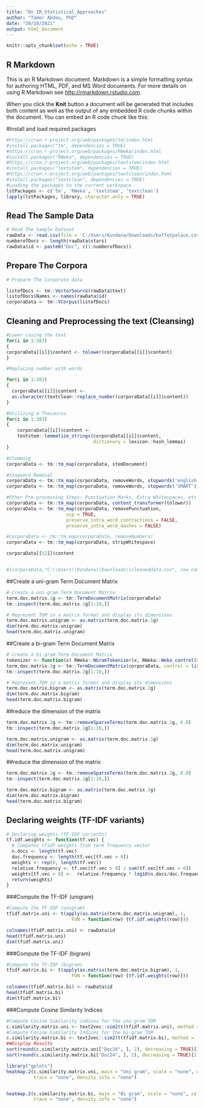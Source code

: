 ---
title: "On_IR_Statistical_Approaches"
author: "Tamer Abdou, PhD"
date: "20/10/2021"
output: html_document
---

```{r setup, include=FALSE}
knitr::opts_chunk$set(echo = TRUE)
```

## R Markdown

This is an R Markdown document. Markdown is a simple formatting syntax for authoring HTML, PDF, and MS Word documents. For more details on using R Markdown see <http://rmarkdown.rstudio.com>.

When you click the **Knit** button a document will be generated that includes both content as well as the output of any embedded R code chunks within the document. You can embed an R code chunk like this:

#Install and load required packages
```{r}
#https://cran.r-project.org/web/packages/tm/index.html
#install.packages("tm", dependencies = TRUE)
#https://cran.r-project.org/web/packages/RWeka/index.html
#install.packages("RWeka", dependencies = TRUE)
#https://cran.r-project.org/web/packages/textstem/index.html
#install.packages("textstem", dependencies = TRUE)
#https://cran.r-project.org/web/packages/textclean/index.html
#install.packages("textclean", dependencies = TRUE)
#Loading the packages to the current workspace
lstPackages <- c('tm', 'RWeka', 'textstem', 'textclean')
lapply(lstPackages, library, character.only = TRUE)
```

## Read The Sample Data
```{r}
# Read The Sample Dataset
rawData <- read.csv(file = 'C:/Users/Kundana/Downloads/buffetpalace.csv', header = T, sep = ",")
numberofDocs <- length(rawData$stars)
rawData$id <- paste0("Doc", c(1:numberofDocs))
```

## Prepare The Corpora
```{r}
# Prepare The Corporate data 

listofDocs <- tm::VectorSource(rawData$text)
listofDocs$Names <- names(rawData$id)
corporaData <- tm::VCorpus(listofDocs)

```

## Cleaning and Preprocessing the text (Cleansing)
```{r}
#Lower casing the text
for(i in 1:383)
{
corporaData[[i]]$content <- tolower(corporaData[[i]]$content)
}

#Replacing number with words 

for(i in 1:383)
{
  corporaData[[i]]$content <- 
  as.character(textclean::replace_number(corporaData[[i]]$content))
}

#Utilizing a Thesaurus
for(i in 1:383)
{
    corporaData[[i]]$content <- 
    textstem::lemmatize_strings(corporaData[[i]]$content, 
                                dictionary = lexicon::hash_lemmas)
}

#Stemming
corporaData <- tm::tm_map(corporaData, stemDocument)

#Stopword Removal
corporaData <- tm::tm_map(corporaData, removeWords, stopwords('english')) 
corporaData <- tm::tm_map(corporaData, removeWords, stopwords('SMART')) 

#Other Pre-processing Steps: Punctuation Marks, Extra Whitespaces, etc 
corporaData <- tm::tm_map(corporaData, content_transformer(tolower))
corporaData <- tm::tm_map(corporaData, removePunctuation,  
                      ucp = TRUE, 
                      preserve_intra_word_contractions = FALSE,
                      preserve_intra_word_dashes = FALSE)

#corporaData <- tm::tm_map(corporaData, removeNumbers)
corporaData <- tm::tm_map(corporaData, stripWhitespace)

corporaData[[12]]$content


#(corporaData,"C:\\Users\\Kundana\\Downloads\\cleaneddata.csv", row.names = FALSE)

```

##Create a uni-gram Term Document Matrix
```{r}
# Create a uni-gram Term Document Matrix
term.doc.matrix.1g <- tm::TermDocumentMatrix(corporaData)
tm::inspect(term.doc.matrix.1g[1:10,])

# Represent TDM in a matrix format and display its dimensions
term.doc.matrix.unigram <- as.matrix(term.doc.matrix.1g)
dim(term.doc.matrix.unigram)
head(term.doc.matrix.unigram)
```


##Create a bi-gram Term Document Matrix
```{r}
# Create a bi-gram Term Document Matrix
tokenizer <- function(x) RWeka::NGramTokenizer(x, RWeka::Weka_control(min = 2, max = 2))
term.doc.matrix.2g <- tm::TermDocumentMatrix(corporaData, control = list(tokenize = tokenizer))
tm::inspect(term.doc.matrix.2g[1:10,])

# Represent TDM in a matrix format and display its dimensions
term.doc.matrix.bigram <- as.matrix(term.doc.matrix.2g)
dim(term.doc.matrix.bigram)
head(term.doc.matrix.bigram)
```


##reduce the dimension of the matrix
```{r}
term.doc.matrix.1g <- tm::removeSparseTerms(term.doc.matrix.1g, 0.8)
tm::inspect(term.doc.matrix.1g[1:10,])

term.doc.matrix.unigram <- as.matrix(term.doc.matrix.1g)
dim(term.doc.matrix.unigram)
head(term.doc.matrix.unigram)
```


##reduce the dimension of the matrix
```{r}
term.doc.matrix.2g <- tm::removeSparseTerms(term.doc.matrix.2g, 0.8)
tm::inspect(term.doc.matrix.2g[1:10,])

term.doc.matrix.bigram <- as.matrix(term.doc.matrix.2g)
dim(term.doc.matrix.bigram)
head(term.doc.matrix.bigram)
```

## Declaring weights (TF-IDF variants)
```{r}
# Declaring weights (TF-IDF variants)
tf.idf.weights <- function(tf.vec) {
  # Computes tfidf weights from term frequency vector
  n.docs <- length(tf.vec)
  doc.frequency <- length(tf.vec[tf.vec > 0])
  weights <- rep(0, length(tf.vec))
  relative.frequency <- tf.vec[tf.vec > 0] / sum(tf.vec[tf.vec > 0])
  weights[tf.vec > 0] <-  relative.frequency * log10(n.docs/doc.frequency)
  return(weights)
}
```


###Compute the TF-IDF (unigram)
```{r}
#Compute the TF-IDF (unigram)
tfidf.matrix.uni <- t(apply(as.matrix(term.doc.matrix.unigram), 1,
                        FUN = function(row) {tf.idf.weights(row)}))

colnames(tfidf.matrix.uni) <- rawData$id
head(tfidf.matrix.uni)
dim(tfidf.matrix.uni)
```

###Compute the TF-IDF (bigram)
```{r}
#Compute the TF-IDF (bigram)
tfidf.matrix.bi <- t(apply(as.matrix(term.doc.matrix.bigram), 1,
                        FUN = function(row) {tf.idf.weights(row)}))

colnames(tfidf.matrix.bi) <- rawData$id
head(tfidf.matrix.bi)
dim(tfidf.matrix.bi)
```


###Compute Cosine Similarity Indices
```{r}
#Compute Cosine Similarity indices for the uni-gram TDM 
c.similarity.matrix.uni <- text2vec::sim2(t(tfidf.matrix.uni), method = 'cosine')
#Compute Cosine Similarity Indices for the bi-gram TDM 
c.similarity.matrix.bi <- text2vec::sim2(t(tfidf.matrix.bi), method = 'cosine')
##Display Results
sort(round(c.similarity.matrix.uni["Doc24", ], 2), decreasing = TRUE)[1:383]
sort(round(c.similarity.matrix.bi["Doc24", ], 2), decreasing = TRUE)[1:383]
```

```{r}
library("gplots")
heatmap.2(c.similarity.matrix.uni, main = "Uni gram", scale = "none", col = greenred(50), 
          trace = "none", density.info = "none")


heatmap.2(c.similarity.matrix.bi, main = "Bi gram", scale = "none", col = greenred(50), 
          trace = "none", density.info = "none")
```

